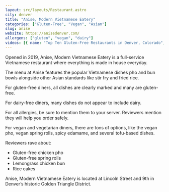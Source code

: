 ```yaml
---
layout: src/layouts/Restaurant.astro
city: denver
title: "Anise, Modern Vietnamese Eatery"
categories: ["Gluten-Free", "Vegan", "Asian"]
slug: anise
website: https://anisedenver.com/
allergens: ["gluten", "vegan", "dairy"]
videos: [{ name: "Top Ten Gluten-Free Restaurants in Denver, Colorado", url: "https://www.youtube.com/watch?v=bNbhGexozas" }]
---
```


Opened in 2019, Anise, Modern Vietnamese Eatery is a full-service Vietnamese restaurant where everything is made in house everyday.

The menu at Anise features the popular Vietnamese dishes pho and bun bowls alongside other Asian standards like stir fry and fried rice.

For gluten-free diners, all dishes are clearly marked and many are gluten-free.

For dairy-free diners, many dishes do not appear to include dairy. 

For all allergies, be sure to mention them to your server. Reviewers mention they will help you order safely.

For vegan and vegetarian diners, there are tons of options, like the vegan pho, vegan spring rolls, spicy edamame, and several tofu-based dishes.

Reviewers rave about:
* Gluten-free chicken pho
* Gluten-free spring rolls
* Lemongrass chicken bun
* Rice cakes

Anise, Modern Vietnamese Eatery is located at Lincoln Street and 9th in Denver’s historic Golden Triangle District.
